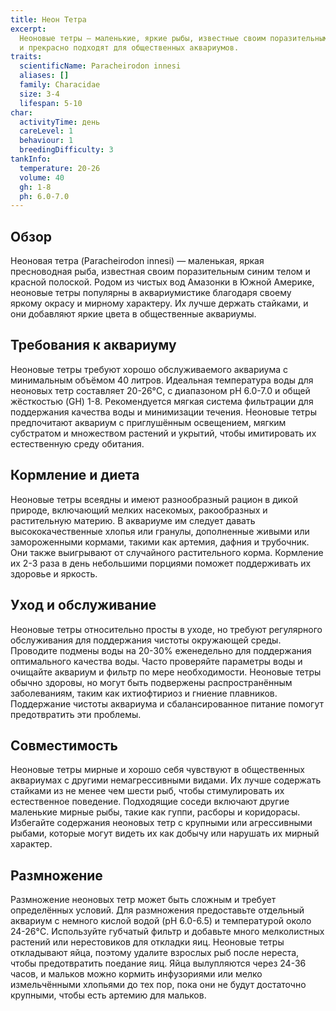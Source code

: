 ```yaml
---
title: Неон Тетра
excerpt:
  Неоновые тетры — маленькие, яркие рыбы, известные своим поразительным синим и красным окрасом. Они мирные, выносливые
  и прекрасно подходят для общественных аквариумов.
traits:
  scientificName: Paracheirodon innesi
  aliases: []
  family: Characidae
  size: 3-4
  lifespan: 5-10
char:
  activityTime: день
  careLevel: 1
  behaviour: 1
  breedingDifficulty: 3
tankInfo:
  temperature: 20-26
  volume: 40
  gh: 1-8
  ph: 6.0-7.0
---
```


## Обзор

Неоновая тетра (Paracheirodon innesi) — маленькая, яркая пресноводная рыба, известная своим поразительным синим телом и
красной полоской. Родом из чистых вод Амазонки в Южной Америке, неоновые тетры популярны в аквариумистике благодаря
своему яркому окрасу и мирному характеру. Их лучше держать стайками, и они добавляют яркие цвета в общественные
аквариумы.

## Требования к аквариуму

Неоновые тетры требуют хорошо обслуживаемого аквариума с минимальным объёмом 40 литров. Идеальная температура воды для
неоновых тетр составляет 20-26°C, с диапазоном pH 6.0-7.0 и общей жёсткостью (GH) 1-8. Рекомендуется мягкая система
фильтрации для поддержания качества воды и минимизации течения. Неоновые тетры предпочитают аквариум с приглушённым
освещением, мягким субстратом и множеством растений и укрытий, чтобы имитировать их естественную среду обитания.

## Кормление и диета

Неоновые тетры всеядны и имеют разнообразный рацион в дикой природе, включающий мелких насекомых, ракообразных и
растительную материю. В аквариуме им следует давать высококачественные хлопья или гранулы, дополненные живыми или
замороженными кормами, такими как артемия, дафния и трубочник. Они также выигрывают от случайного растительного корма.
Кормление их 2-3 раза в день небольшими порциями поможет поддерживать их здоровье и яркость.

## Уход и обслуживание

Неоновые тетры относительно просты в уходе, но требуют регулярного обслуживания для поддержания чистоты окружающей
среды. Проводите подмены воды на 20-30% еженедельно для поддержания оптимального качества воды. Часто проверяйте
параметры воды и очищайте аквариум и фильтр по мере необходимости. Неоновые тетры обычно здоровы, но могут быть
подвержены распространённым заболеваниям, таким как ихтиофтириоз и гниение плавников. Поддержание чистоты аквариума и
сбалансированное питание помогут предотвратить эти проблемы.

## Совместимость

Неоновые тетры мирные и хорошо себя чувствуют в общественных аквариумах с другими немагрессивными видами. Их лучше
содержать стайками из не менее чем шести рыб, чтобы стимулировать их естественное поведение. Подходящие соседи включают
другие маленькие мирные рыбы, такие как гуппи, расборы и коридорасы. Избегайте содержания неоновых тетр с крупными или
агрессивными рыбами, которые могут видеть их как добычу или нарушать их мирный характер.

## Размножение

Размножение неоновых тетр может быть сложным и требует определённых условий. Для размножения предоставьте отдельный
аквариум с немного кислой водой (pH 6.0-6.5) и температурой около 24-26°C. Используйте губчатый фильтр и добавьте много
мелколистных растений или нерестовиков для откладки яиц. Неоновые тетры откладывают яйца, поэтому удалите взрослых рыб
после нереста, чтобы предотвратить поедание яиц. Яйца вылупляются через 24-36 часов, и мальков можно кормить инфузориями
или мелко измельчёнными хлопьями до тех пор, пока они не будут достаточно крупными, чтобы есть артемию для мальков.
